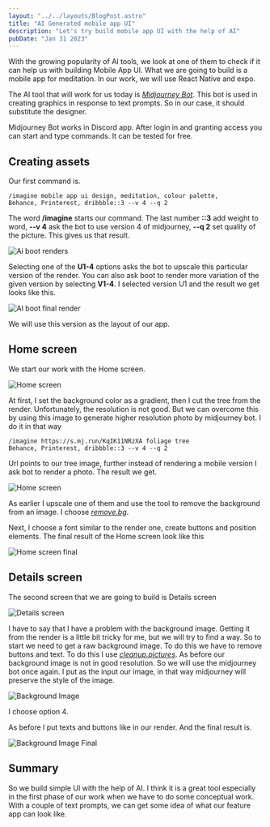 ```yaml
---
layout: "../../layouts/BlogPost.astro"
title: "AI Generated mobile app UI"
description: "Let's try build mobile app UI with the help of AI"
pubDate: "Jan 31 2023"
---
```


With the growing popularity of AI tools, we look at one of them to check if it can help us with building Mobile App UI. What we are going to build is a mobile app for meditation.
In our work, we will use React Native and expo.

The AI tool that will work for us today is _[Midjourney Bot](https://midjourney.com/home)_. This bot is used in creating graphics in response to text prompts. So in our case, it should substitute the designer.

Midjourney Bot works in Discord app. After login in and granting access you can start and type commands. It can be tested for free.

## Creating assets

Our first command is.

```
/imagine mobile app ui design, meditation, colour palette,
Behance, Printerest, dribbble::3 --v 4 --q 2
```

The word **/imagine** starts our command. The last number **::3** add weight to word,
**--v 4** ask the bot to use version 4 of midjourney, **--q 2** set quality of the picture.
This gives us that result.

![Ai boot renders](https://firebasestorage.googleapis.com/v0/b/portfolio-c3f2e.appspot.com/o/post-aiGeneratedMobileApp-1.png?alt=media&token=98f0575d-66c8-4dfc-a1fa-8d6929f365bc)

Selecting one of the **U1-4** options asks the bot to upscale this particular version of the render. You can also ask boot to render more variation of the given version by selecting **V1-4**. I selected version U1 and the result we get looks like this.

![AI boot final render](https://firebasestorage.googleapis.com/v0/b/portfolio-c3f2e.appspot.com/o/post-aiGeneratedMobileApp-2.png?alt=media&token=76184987-1e0a-4b4f-a219-1f38513bf67a)

We will use this version as the layout of our app.

## Home screen

We start our work with the Home screen.

![Home screen](https://firebasestorage.googleapis.com/v0/b/portfolio-c3f2e.appspot.com/o/post-aiGeneratedMobileApp-3.png?alt=media&token=a78d5833-ad9b-43e3-83bf-ab0082d9ed5f)

At first, I set the background color as a gradient, then I cut the tree from the render. Unfortunately, the resolution is not good. But we can overcome this by using this image to generate
higher resolution photo by midjourney bot. I do it in that way

```
/imagine https://s.mj.run/KqIK11NRzXA foliage tree
Behance, Printerest, dribbble::3 --v 4 --q 2
```

Url points to our tree image, further instead of rendering a mobile version I ask bot to render a photo. The result we get.

![Home screen](https://firebasestorage.googleapis.com/v0/b/portfolio-c3f2e.appspot.com/o/post-aiGeneratedMobileApp-4.png?alt=media&token=d47d55ff-956e-4abd-aece-61ee7a950596)

As earlier I upscale one of them and use the tool to remove the background from an image. I choose _[remove.bg](https://www.remove.bg/upload)_.

Next, I choose a font similar to the render one, create buttons and position elements. The final result of the Home screen look like this

![Home screen final](https://firebasestorage.googleapis.com/v0/b/portfolio-c3f2e.appspot.com/o/post-aiGeneratedMobileApp-5.png?alt=media&token=0d791e24-5cac-4886-bafe-ae4bc1fe2e8a)

## Details screen

The second screen that we are going to build is Details screen

![Details screen](https://firebasestorage.googleapis.com/v0/b/portfolio-c3f2e.appspot.com/o/post-aiGeneratedMobileApp-6.png?alt=media&token=b00018aa-68a0-4de4-9f7f-257f67af8398)

I have to say that I have a problem with the background image. Getting it from the render is a little bit tricky for me, but we will try to find a way.
So to start we need to get a raw background image. To do this we have to remove buttons and text. To do this I use _[cleanup.pictures](https://cleanup.pictures/)_. As before our background image is not in good resolution. So we will use the midjourney bot once again.
I put as the input our image, in that way midjourney will preserve the style of the image.

![Background Image](https://firebasestorage.googleapis.com/v0/b/portfolio-c3f2e.appspot.com/o/post-aiGeneratedMobileApp-7.png?alt=media&token=7525b240-3498-4f85-a42b-f47bc6e649f0)

I choose option 4.

As before I put texts and buttons like in our render. And the final result is.

![Background Image Final](https://firebasestorage.googleapis.com/v0/b/portfolio-c3f2e.appspot.com/o/post-aiGeneratedMobileApp-8.png?alt=media&token=bc25cfc2-b131-418f-890b-cee73555a0d8)

## Summary

So we build simple UI with the help of AI. I think it is a great tool especially in the first phase of our work when we have to do some conceptual work. With a couple of text prompts, we can get some idea of what our feature app can look like.
